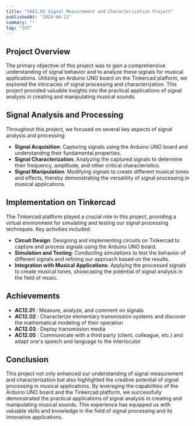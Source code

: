 ```yaml
---
title: "SAE2.02 Signal Measurement and Characterization Project"
publishedAt: "2024-06-11"
summary: ""
tag: "IUT"
---
```


## Project Overview

The primary objective of this project was to gain a comprehensive understanding of signal behavior and to analyze these signals for musical applications. Utilizing an Arduino UNO board on the Tinkercad platform, we explored the intricacies of signal processing and characterization. This project provided valuable insights into the practical applications of signal analysis in creating and manipulating musical sounds.

## Signal Analysis and Processing

Throughout this project, we focused on several key aspects of signal analysis and processing:

- **Signal Acquisition**: Capturing signals using the Arduino UNO board and understanding their fundamental properties.
- **Signal Characterization**: Analyzing the captured signals to determine their frequency, amplitude, and other critical characteristics.
- **Signal Manipulation**: Modifying signals to create different musical tones and effects, thereby demonstrating the versatility of signal processing in musical applications.

## Implementation on Tinkercad

The Tinkercad platform played a crucial role in this project, providing a virtual environment for simulating and testing our signal processing techniques. Key activities included:

- **Circuit Design**: Designing and implementing circuits on Tinkercad to capture and process signals using the Arduino UNO board.
- **Simulation and Testing**: Conducting simulations to test the behavior of different signals and refining our approach based on the results.
- **Integration with Musical Applications**: Applying the processed signals to create musical tones, showcasing the potential of signal analysis in the field of music.


## Achievements

- **AC12.01** : Measure, analyze, and comment on signals
- **AC12.02** : Characterize elementary transmission systems and discover the mathematical modeling of their operation
- **AC12.03** : Deploy transmission media
- **AC12.05** : Communicate with a third party (client, colleague, etc.) and adapt one's speech and language to the interlocutor

## Conclusion

This project not only enhanced our understanding of signal measurement and characterization but also highlighted the creative potential of signal processing in musical applications. By leveraging the capabilities of the Arduino UNO board and the Tinkercad platform, we successfully demonstrated the practical applications of signal analysis in creating and manipulating musical sounds. This experience has equipped us with valuable skills and knowledge in the field of signal processing and its innovative applications.
